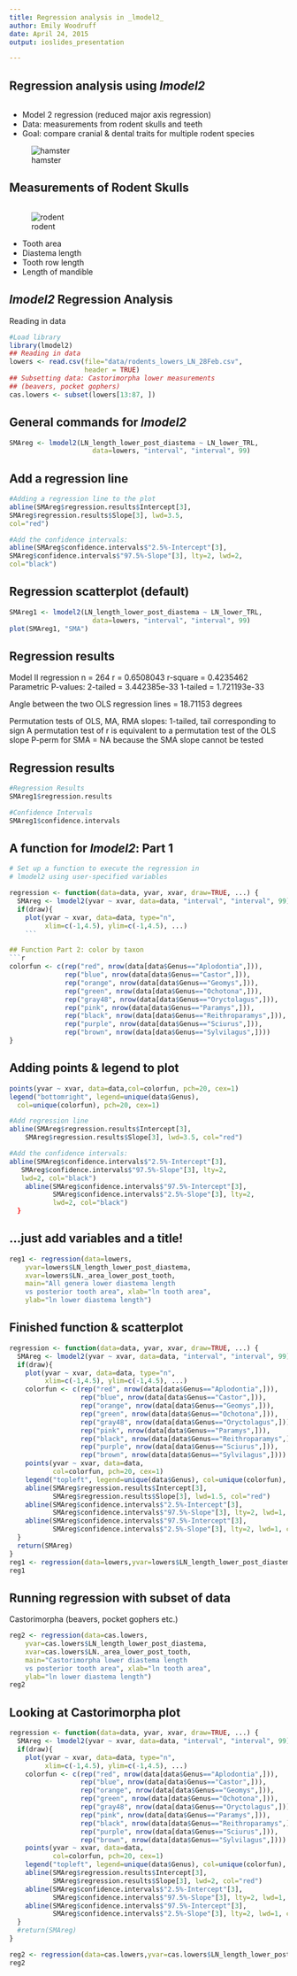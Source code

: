 ```yaml
---
title: Regression analysis in _lmodel2_
author: Emily Woodruff
date: April 24, 2015
output: ioslides_presentation

---
```


## Regression analysis using _lmodel2_
```r
```
- Model 2 regression (reduced major axis regression)
- Data: measurements from rodent skulls and teeth 
- Goal: compare cranial & dental traits for multiple rodent species

![hamster](images/hamster.crop.png)

## Measurements of Rodent Skulls
```r
```
![rodent](images/rodent3.png)

- Tooth area
- Diastema length
- Tooth row length
- Length of mandible

## _lmodel2_ Regression Analysis
Reading in data
```r
#Load library
library(lmodel2)
## Reading in data
lowers <- read.csv(file="data/rodents_lowers_LN_28Feb.csv", 
                   header = TRUE)
## Subsetting data: Castorimorpha lower measurements 
## (beavers, pocket gophers)
cas.lowers <- subset(lowers[13:87, ])
```
## General commands for _lmodel2_
```r
SMAreg <- lmodel2(LN_length_lower_post_diastema ~ LN_lower_TRL, 
                     data=lowers, "interval", "interval", 99)
```

## Add a regression line
```r
#Adding a regression line to the plot
abline(SMAreg$regression.results$Intercept[3], 
SMAreg$regression.results$Slope[3], lwd=3.5, 
col="red")

#Add the confidence intervals:
abline(SMAreg$confidence.intervals$"2.5%-Intercept"[3],
SMAreg$confidence.intervals$"97.5%-Slope"[3], lty=2, lwd=2, 
col="black")
````

## Regression scatterplot (default)
```r
SMAreg1 <- lmodel2(LN_length_lower_post_diastema ~ LN_lower_TRL, 
                     data=lowers, "interval", "interval", 99)
plot(SMAreg1, "SMA")
```

## Regression results

Model II regression
n = 264   r = 0.6508043   r-square = 0.4235462 
Parametric P-values: 2-tailed = 3.442385e-33    1-tailed = 1.721193e-33 

Angle between the two OLS regression lines = 18.71153 degrees

Permutation tests of OLS, MA, RMA slopes: 1-tailed, tail corresponding to sign
A permutation test of r is equivalent to a permutation test of the OLS slope
P-perm for SMA = NA because the SMA slope cannot be tested

## Regression results
```r
#Regression Results
SMAreg1$regression.results

#Confidence Intervals
SMAreg1$confidence.intervals
```

## A function for _lmodel2_: Part 1
```r
# Set up a function to execute the regression in 
# lmodel2 using user-specified variables

regression <- function(data=data, yvar, xvar, draw=TRUE, ...) {
  SMAreg <- lmodel2(yvar ~ xvar, data=data, "interval", "interval", 99)
  if(draw){
    plot(yvar ~ xvar, data=data, type="n",
         xlim=c(-1,4.5), ylim=c(-1,4.5), ...)
    ```

## Function Part 2: color by taxon
```r
colorfun <- c(rep("red", nrow(data[data$Genus=="Aplodontia",])),
              rep("blue", nrow(data[data$Genus=="Castor",])),
              rep("orange", nrow(data[data$Genus=="Geomys",])),
              rep("green", nrow(data[data$Genus=="Ochotona",])),
              rep("gray48", nrow(data[data$Genus=="Oryctolagus",])),
              rep("pink", nrow(data[data$Genus=="Paramys",])),
              rep("black", nrow(data[data$Genus=="Reithroparamys",])),
              rep("purple", nrow(data[data$Genus=="Sciurus",])),  
              rep("brown", nrow(data[data$Genus=="Sylvilagus",])))
}
```
## Adding points & legend to plot
```r
points(yvar ~ xvar, data=data,col=colorfun, pch=20, cex=1)
legend("bottomright", legend=unique(data$Genus), 
  col=unique(colorfun), pch=20, cex=1)

#Add regression line
abline(SMAreg$regression.results$Intercept[3],
    SMAreg$regression.results$Slope[3], lwd=3.5, col="red")

#Add the confidence intervals:
abline(SMAreg$confidence.intervals$"2.5%-Intercept"[3],
   SMAreg$confidence.intervals$"97.5%-Slope"[3], lty=2, 
   lwd=2, col="black")
    abline(SMAreg$confidence.intervals$"97.5%-Intercept"[3],
           SMAreg$confidence.intervals$"2.5%-Slope"[3], lty=2, 
           lwd=2, col="black")
  }
```
## ...just add variables and a title!
```r
reg1 <- regression(data=lowers,
    yvar=lowers$LN_length_lower_post_diastema, 
    xvar=lowers$LN._area_lower_post_tooth, 
    main="All genera lower diastema length
    vs posterior tooth area", xlab="ln tooth area", 
    ylab="ln lower diastema length")
```

## Finished function & scatterplot
```r
regression <- function(data=data, yvar, xvar, draw=TRUE, ...) {
  SMAreg <- lmodel2(yvar ~ xvar, data=data, "interval", "interval", 99)
  if(draw){
    plot(yvar ~ xvar, data=data, type="n",
         xlim=c(-1,4.5), ylim=c(-1,4.5), ...)
    colorfun <- c(rep("red", nrow(data[data$Genus=="Aplodontia",])),
                  rep("blue", nrow(data[data$Genus=="Castor",])),
                  rep("orange", nrow(data[data$Genus=="Geomys",])),
                  rep("green", nrow(data[data$Genus=="Ochotona",])),
                  rep("gray48", nrow(data[data$Genus=="Oryctolagus",])),
                  rep("pink", nrow(data[data$Genus=="Paramys",])),
                  rep("black", nrow(data[data$Genus=="Reithroparamys",])),
                  rep("purple", nrow(data[data$Genus=="Sciurus",])),
                  rep("brown", nrow(data[data$Genus=="Sylvilagus",])))
    points(yvar ~ xvar, data=data,
           col=colorfun, pch=20, cex=1)
    legend("topleft", legend=unique(data$Genus), col=unique(colorfun), pch=20, cex=.8)
    abline(SMAreg$regression.results$Intercept[3],
           SMAreg$regression.results$Slope[3], lwd=1.5, col="red")
    abline(SMAreg$confidence.intervals$"2.5%-Intercept"[3],
           SMAreg$confidence.intervals$"97.5%-Slope"[3], lty=2, lwd=1, col="black")
    abline(SMAreg$confidence.intervals$"97.5%-Intercept"[3],
           SMAreg$confidence.intervals$"2.5%-Slope"[3], lty=2, lwd=1, col="black")
  }
  return(SMAreg)
}
reg1 <- regression(data=lowers,yvar=lowers$LN_length_lower_post_diastema, xvar=lowers$LN._area_lower_post_tooth, main="All genera lower diastema length vs posterior tooth area", xlab="ln tooth area", ylab="ln lower diastema length")
reg1

```

## Running regression with subset of data
Castorimorpha (beavers, pocket gophers etc.)
```r
reg2 <- regression(data=cas.lowers,
    yvar=cas.lowers$LN_length_lower_post_diastema, 
    xvar=cas.lowers$LN._area_lower_post_tooth, 
    main="Castorimorpha lower diastema length 
    vs posterior tooth area", xlab="ln tooth area", 
    ylab="ln lower diastema length")
reg2
```

## Looking at Castorimorpha plot
```r
regression <- function(data=data, yvar, xvar, draw=TRUE, ...) {
  SMAreg <- lmodel2(yvar ~ xvar, data=data, "interval", "interval", 99)
  if(draw){
    plot(yvar ~ xvar, data=data, type="n",
         xlim=c(-1,4.5), ylim=c(-1,4.5), ...)
    colorfun <- c(rep("red", nrow(data[data$Genus=="Aplodontia",])),
                  rep("blue", nrow(data[data$Genus=="Castor",])),
                  rep("orange", nrow(data[data$Genus=="Geomys",])),
                  rep("green", nrow(data[data$Genus=="Ochotona",])),
                  rep("gray48", nrow(data[data$Genus=="Oryctolagus",])),
                  rep("pink", nrow(data[data$Genus=="Paramys",])),
                  rep("black", nrow(data[data$Genus=="Reithroparamys",])),
                  rep("purple", nrow(data[data$Genus=="Sciurus",])),
                  rep("brown", nrow(data[data$Genus=="Sylvilagus",])))
    points(yvar ~ xvar, data=data,
           col=colorfun, pch=20, cex=1)
    legend("topleft", legend=unique(data$Genus), col=unique(colorfun), pch=20, cex=.8)
    abline(SMAreg$regression.results$Intercept[3],
           SMAreg$regression.results$Slope[3], lwd=2, col="red")
    abline(SMAreg$confidence.intervals$"2.5%-Intercept"[3],
           SMAreg$confidence.intervals$"97.5%-Slope"[3], lty=2, lwd=1, col="black")
    abline(SMAreg$confidence.intervals$"97.5%-Intercept"[3],
           SMAreg$confidence.intervals$"2.5%-Slope"[3], lty=2, lwd=1, col="black")
  }
  #return(SMAreg)
}

reg2 <- regression(data=cas.lowers,yvar=cas.lowers$LN_length_lower_post_diastema, xvar=cas.lowers$LN._area_lower_post_tooth, main="Castorimorpha lower diastema length vs posterior tooth area", xlab="ln tooth area", ylab="ln lower diastema length")
reg2
```
